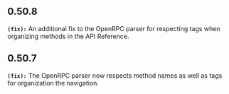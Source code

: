 ## 0.50.8
**`(fix):`** An additional fix to the OpenRPC parser for respecting tags when
organizing methods in the API Reference.


## 0.50.7
**`(fix):`** The OpenRPC parser now respects method names as well as tags for
organization the navigation.


